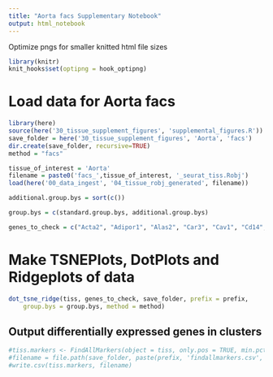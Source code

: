 ```yaml
---
title: "Aorta facs Supplementary Notebook"
output: html_notebook
---
```




Optimize pngs for smaller knitted html file sizes
```r
library(knitr)
knit_hooks$set(optipng = hook_optipng)
```

# Load data for Aorta facs


```r
library(here)
source(here('30_tissue_supplement_figures', 'supplemental_figures.R'))
save_folder = here('30_tissue_supplement_figures', 'Aorta', 'facs')
dir.create(save_folder, recursive=TRUE)
method = "facs"

tissue_of_interest = 'Aorta'
filename = paste0('facs_',tissue_of_interest, '_seurat_tiss.Robj')
load(here('00_data_ingest', '04_tissue_robj_generated', filename))

additional.group.bys = sort(c())

group.bys = c(standard.group.bys, additional.group.bys)

genes_to_check = c("Acta2", "Adipor1", "Alas2", "Car3", "Cav1", "Cd14", "Cd19", "Cd34", "Cd3e", "Cd74", "Cd86", "Cdh5", "Col1a1", "Col1a2", "Col3a1", "Col6a3", "Dcn", "Ddr2", "Eln", "Epcam", "Esm1", "Fabp4", "Fap", "Fn1", "Gypa", "H2-Aa", "H2-Ab1", "Hbb", "H2-Eb1", "Icam1", "Kit", "Krt5", "Krt8", "Laptm5", "Myh11", "Myocd", "Pdgfra", "Pecam1", "Ptprc", "S100a4", "Selplg", "Sox18", "Syk", "Tagln", "Tek", "Timp2", "Vcam1", "Vegfa", "Vim", "Vwf")
```

# Make TSNEPlots, DotPlots and Ridgeplots of data

```r
dot_tsne_ridge(tiss, genes_to_check, save_folder, prefix = prefix,
    group.bys = group.bys, method = method)
```

## Output differentially expressed genes in clusters

```r
#tiss.markers <- FindAllMarkers(object = tiss, only.pos = TRUE, min.pct = 0.25, thresh.use = 0.25)
#filename = file.path(save_folder, paste(prefix, 'findallmarkers.csv', sep='_'))
#write.csv(tiss.markers, filename)
```
